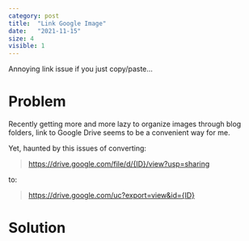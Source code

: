 ```yaml
---
category: post
title:  "Link Google Image"
date:   "2021-11-15"
size: 4
visible: 1
---
```


Annoying link issue if you just copy/paste...

# Problem

Recently getting more and more lazy to organize images through blog folders, link to Google Drive seems to be a convenient way for me.

Yet, haunted by this issues of converting:
> https://drive.google.com/file/d/{ID}/view?usp=sharing

to:

> https://drive.google.com/uc?export=view&id={ID}

# Solution

